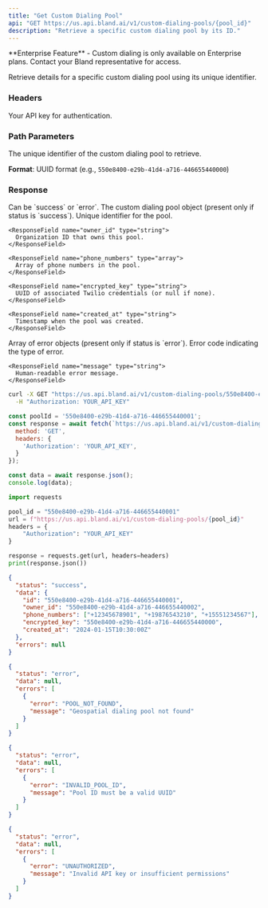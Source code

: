 ```yaml
---
title: "Get Custom Dialing Pool"
api: "GET https://us.api.bland.ai/v1/custom-dialing-pools/{pool_id}"
description: "Retrieve a specific custom dialing pool by its ID."
---
```


<Info>
  **Enterprise Feature** - Custom dialing is only available on Enterprise plans. Contact your Bland representative for access.
</Info>

Retrieve details for a specific custom dialing pool using its unique identifier.

### Headers

<ParamField header="authorization" type="string" required>
  Your API key for authentication.
</ParamField>

### Path Parameters

<ParamField path="pool_id" type="string" required>
  The unique identifier of the custom dialing pool to retrieve.
  
  **Format**: UUID format (e.g., `550e8400-e29b-41d4-a716-446655440000`)
</ParamField>

### Response

<ResponseField name="status" type="string">
  Can be `success` or `error`.
</ResponseField>

<ResponseField name="data" type="object">
  The custom dialing pool object (present only if status is `success`).
  
  <Expandable title="data properties">
    <ResponseField name="id" type="string">
      Unique identifier for the pool.
    </ResponseField>
    
    <ResponseField name="owner_id" type="string">
      Organization ID that owns this pool.
    </ResponseField>
    
    <ResponseField name="phone_numbers" type="array">
      Array of phone numbers in the pool.
    </ResponseField>
    
    <ResponseField name="encrypted_key" type="string">
      UUID of associated Twilio credentials (or null if none).
    </ResponseField>
    
    <ResponseField name="created_at" type="string">
      Timestamp when the pool was created.
    </ResponseField>
  </Expandable>
</ResponseField>

<ResponseField name="errors" type="array">
  Array of error objects (present only if status is `error`).
  
  <Expandable title="error object properties">
    <ResponseField name="error" type="string">
      Error code indicating the type of error.
    </ResponseField>
    
    <ResponseField name="message" type="string">
      Human-readable error message.
    </ResponseField>
  </Expandable>
</ResponseField>

<RequestExample>

```bash cURL
curl -X GET "https://us.api.bland.ai/v1/custom-dialing-pools/550e8400-e29b-41d4-a716-446655440001" \
  -H "Authorization: YOUR_API_KEY"
```

```javascript JavaScript
const poolId = '550e8400-e29b-41d4-a716-446655440001';
const response = await fetch(`https://us.api.bland.ai/v1/custom-dialing-pools/${poolId}`, {
  method: 'GET',
  headers: {
    'Authorization': 'YOUR_API_KEY',
  }
});

const data = await response.json();
console.log(data);
```

```python Python
import requests

pool_id = "550e8400-e29b-41d4-a716-446655440001"
url = f"https://us.api.bland.ai/v1/custom-dialing-pools/{pool_id}"
headers = {
    "Authorization": "YOUR_API_KEY"
}

response = requests.get(url, headers=headers)
print(response.json())
```

</RequestExample>

<ResponseExample>

```json Success Response
{
  "status": "success",
  "data": {
    "id": "550e8400-e29b-41d4-a716-446655440001",
    "owner_id": "550e8400-e29b-41d4-a716-446655440002",
    "phone_numbers": ["+12345678901", "+19876543210", "+15551234567"],
    "encrypted_key": "550e8400-e29b-41d4-a716-446655440000",
    "created_at": "2024-01-15T10:30:00Z"
  },
  "errors": null
}
```

```json Error Response - Pool Not Found
{
  "status": "error",
  "data": null,
  "errors": [
    {
      "error": "POOL_NOT_FOUND",
      "message": "Geospatial dialing pool not found"
    }
  ]
}
```

```json Error Response - Invalid Pool ID
{
  "status": "error",
  "data": null,
  "errors": [
    {
      "error": "INVALID_POOL_ID",
      "message": "Pool ID must be a valid UUID"
    }
  ]
}
```

```json Error Response - Unauthorized
{
  "status": "error",
  "data": null,
  "errors": [
    {
      "error": "UNAUTHORIZED",
      "message": "Invalid API key or insufficient permissions"
    }
  ]
}
```

</ResponseExample> 